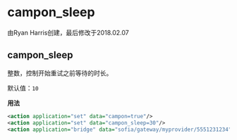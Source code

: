# campon_sleep

由Ryan Harris创建，最后修改于2018.02.07

## campon_sleep

整数，控制开始重试之前等待的时长。

默认值：`10`

**用法**

```xml
<action application="set" data="campon=true"/>
<action application="set" data="campon_sleep=30"/>
<action application="bridge" data="sofia/gateway/myprovider/5551231234"/>
```